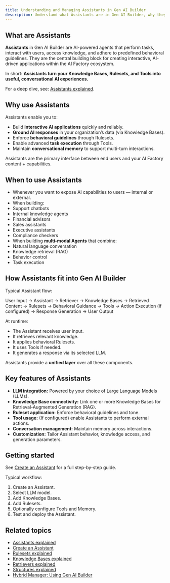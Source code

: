 ```yaml
---
title: Understanding and Managing Assistants in Gen AI Builder
description: Understand what Assistants are in Gen AI Builder, why they matter, and how they power AI-driven interactions and applications.
---
```


## What are Assistants

**Assistants** in Gen AI Builder are AI-powered agents that perform tasks, interact with users, access knowledge, and adhere to predefined behavioral guidelines.
They are the central building block for creating interactive, AI-driven applications within the AI Factory ecosystem.

In short:
**Assistants turn your Knowledge Bases, Rulesets, and Tools into useful, conversational AI experiences.**

For a deep dive, see: [Assistants explained](../../../learn/explained/assistants-explained).

## Why use Assistants

Assistants enable you to:

- Build **interactive AI applications** quickly and reliably.
- **Ground AI responses** in your organization’s data (via Knowledge Bases).
- Enforce **behavioral guidelines** through Rulesets.
- Enable advanced **task execution** through Tools.
- Maintain **conversational memory** to support multi-turn interactions.

Assistants are the primary interface between end users and your AI Factory content + capabilities.

## When to use Assistants

- Whenever you want to expose AI capabilities to users — internal or external.
- When building:
- Support chatbots
- Internal knowledge agents
- Financial advisors
- Sales assistants
- Executive assistants
- Compliance checkers
- When building **multi-modal Agents** that combine:
- Natural language conversation
- Knowledge retrieval (RAG)
- Behavior control
- Task execution

## How Assistants fit into Gen AI Builder

Typical Assistant flow:

User Input → Assistant → Retriever → Knowledge Bases → Retrieved Content
→ Rulesets → Behavioral Guidance
→ Tools → Action Execution (if configured)
→ Response Generation → User Output



At runtime:

- The Assistant receives user input.
- It retrieves relevant knowledge.
- It applies behavioral Rulesets.
- It uses Tools if needed.
- It generates a response via its selected LLM.

Assistants provide a **unified layer** over all these components.

## Key features of Assistants

- **LLM integration:** Powered by your choice of Large Language Models (LLMs).
- **Knowledge Base connectivity:** Link one or more Knowledge Bases for Retrieval-Augmented Generation (RAG).
- **Ruleset application:** Enforce behavioral guidelines and tone.
- **Tool usage:** (If configured) enable Assistants to perform external actions.
- **Conversation management:** Maintain memory across interactions.
- **Customization:** Tailor Assistant behavior, knowledge access, and generation parameters.

## Getting started

See [Create an Assistant](../../../how-to/gen-ai/create-assistant) for a full step-by-step guide.

Typical workflow:

1. Create an Assistant.
2. Select LLM model.
3. Add Knowledge Bases.
4. Add Rulesets.
5. Optionally configure Tools and Memory.
6. Test and deploy the Assistant.

## Related topics

- [Assistants explained](../../../learn/explained/assistants-explained)
- [Create an Assistant](../../../how-to/gen-ai/create-assistant)
- [Rulesets explained](../../../learn/explained/rulesets-explained)
- [Knowledge Bases explained](../../../learn/explained/knowledge-bases)
- [Retrievers explained](../../../learn/explained/retrievers-explained)
- [Structures explained](../../../learn/explained/structures)
- [Hybrid Manager: Using Gen AI Builder](../../../../hybrid-manager/ai-factory/gen-ai/builder)
